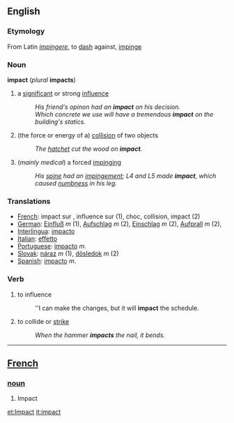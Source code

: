 ==English==
===Etymology===
From Latin ''[[impingere]]'', to [[dash]] against, [[impinge]]
===Noun===
'''impact''' (''plural'' '''impacts''')
# a [[significant]] or strong [[influence]]
#:''His friend's opinon had an '''impact''' on his decision.''
#:''Which concrete we use will have a tremendous '''impact''' on the building's statics.''
# (the force or energy of a) [[collision]] of two objects
#:''The [[hatchet]] cut the wood on '''impact'''.''
# (''mainly medical'') a forced [[impinge|impinging]]
#:''His [[spine]] had an [[impingement]]; L4 and L5 made '''impact''', which caused [[numbness]] in his leg.''
===Translations===
*[[French]]: impact sur , influence sur (1), choc, collision, impact (2)
*[[German]]: [[Einfluß]] ''m'' (1), [[Aufschlag]] ''m'' (2), [[Einschlag]] ''m'' (2), [[Aufprall]] ''m'' (2),
*[[Interlingua]]: [[impacto]] 
*[[Italian]]: [[effetto]] 
*[[Portuguese]]: [[impacto]] ''m''.
*[[Slovak]]: [[náraz]] ''m'' (1), [[dôsledok]] ''m'' (2)
*[[Spanish]]: [[impacto]] ''m''. 
===Verb===
#to influence
#:''I can make the changes, but it will '''impact''' the schedule.
#to collide or [[strike]]
#:''When the hammer '''impacts''' the nail, it bends.''

----

== [[French]] ==
=== [[noun]] ===
# Impact

[[et:Impact]]
[[it:impact]]